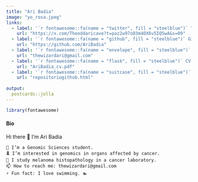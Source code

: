 ```yaml
---
title: "Ari Badia"
image: "yo_rosa.jpeg"
links:
  - label: '`r fontawesome::fa(name = "twitter", fill = "steelblue")` Twitter'
    url: "https://x.com/Theoddaricave?t=paz2w97oD3m4OX6v5IQ5wA&s=09"
  - label: '`r fontawesome::fa(name = "github", fill = "steelblue")` Github'
    url: "https://github.com/AriBadia"
  - label: '`r fontawesome::fa(name = "envelope", fill = "steelblue")` Mail'
    url: "thewizardari@gmail.com"
  - label: '`r fontawesome::fa(name = "flask", fill = "steelblue")` CV'
    url: "AriBadia_cv.pdf"
  - label: '`r fontawesome::fa(name = "suitcase", fill = "steelblue")` CV'
    url: "repositoriogithub.html"
    
output:
  postcards::jolla
---
```


```r
library(fontawesome)
```

#### **Bio** 


Hi there 👋 I’m Ari Badia

    🧬 I’m a Genomic Sciences student.
    🎗️ I’m interested in genomics in organs affected by cancer.
    🔬 I study melanoma histopathology in a cancer laboratory.
    📫 How to reach me: thewizardari@gmail.com
    ⚡ Fun fact: I love swimming. 🏊



